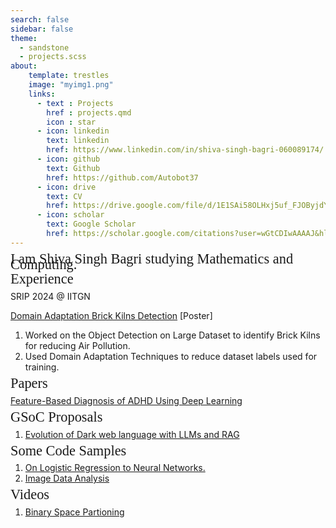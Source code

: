 ```yaml
---
search: false
sidebar: false
theme:
  - sandstone
  - projects.scss
about:
    template: trestles
    image: "myimg1.png"
    links:
      - text : Projects
        href : projects.qmd
        icon : star
      - icon: linkedin
        text: linkedin
        href: https://www.linkedin.com/in/shiva-singh-bagri-060089174/
      - icon: github
        text: Github
        href: https://github.com/Autobot37
      - icon: drive
        text: CV
        href: https://drive.google.com/file/d/1E1SAi58OLHxj5uf_FJOByjdYlD2Y-TwD/view?usp=sharing
      - icon: scholar
        text: Google Scholar
        href: https://scholar.google.com/citations?user=wGtCDIwAAAAJ&hl=en&oi=ao
--- 
```


<div class="gradient-text">
  <span style="font-size: 1.4rem; line-height: 0.4; font-family:Sans Serif;">
    I am Shiva Singh Bagri studying Mathematics and Computing.
  </span>
</div>

<div class="header-text">
  <span style="font-size: 1.4rem; line-height: 0.4; font-family:Sans Serif;">
    Experience
  </span>
</div>

SRIP 2024 @ IITGN

<a href="https://drive.google.com/file/d/1nrAzEoEECxWMB_2WsHMw-0Yh7eFTm-Gk/view?usp=sharing" target="_blank">Domain Adaptation Brick Kilns Detection</a>
[Poster]
<ol>
  <li>Worked on the Object Detection on Large Dataset to identify Brick Kilns for reducing Air Pollution.</li>
  <li>Used Domain Adaptation Techniques to reduce dataset labels used for training.</li>
</ol>


<div class="header-text">
  <span style="font-size: 1.4rem; line-height: 0.4; font-family:Sans Serif;">
    Papers
  </span>
</div>

<a href="https://drive.google.com/file/d/1lJQRoFkqrksNzIJHQdAGHgdFeAR6enI1/view?usp=sharing
"target="_blank">Feature-Based Diagnosis of ADHD Using Deep Learning</a>

<div class="header-text">
  <span style="font-size: 1.4rem; line-height: 0.4; font-family:Sans Serif;">
    GSoC Proposals
  </span>
</div>

  <ol>
    <li><a href="https://docs.google.com/document/d/1TJlrSzz-W1J16Te_b2WR_XC4H1Mg1Omwys0hZm_ll6c/edit?usp=sharing" target="_blank">Evolution of Dark web language with LLMs and RAG</a></li>
  </ol>

<div class="header-text">
  <span style="font-size: 1.4rem; line-height: 0.4; font-family:Sans Serif;">
    Some Code Samples
  </span>
</div>
<ol>
  <li><a href="https://colab.research.google.com/drive/1F14NmcWfcTc5vPOJl-11yhypshrJQMSC?usp=sharing" target="_blank">On Logistic Regression to Neural Networks.</a></li>
  <li><a href="https://autobot37.github.io/imageclassify/ml-for-sustainability-srip-2024.html" target="_blank">Image Data Analysis</a></li>
</ol>

<div class="header-text">
  <span style="font-size: 1.4rem; line-height: 0.4; font-family:Sans Serif;">
    Videos
  </span>
</div>
<ol>
  <li><a href="https://youtu.be/aieR9CO5aCQ" target="_blank">Binary Space Partioning</a></li>
</ol>

